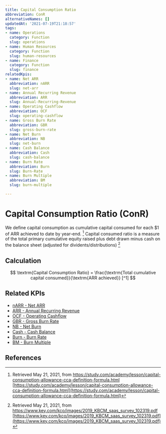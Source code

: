 ```yaml
---
title: Capital Consumption Ratio
abbreviation: ConR
alternativeNames: []
updatedAt: '2021-07-19T21:18:57'
tags:
- name: Operations
  category: Function
  slug: operations
- name: Human Resources
  category: Function
  slug: human-resources
- name: Finance
  category: Function
  slug: finance
relatedKpis:
- name: Net ARR
  abbreviation: nARR
  slug: net-arr
- name: Annual Recurring Revenue
  abbreviation: ARR
  slug: Annual-Recurring-Revenue
- name: Operating Cashflow
  abbreviation: OCF
  slug: operating-cashflow
- name: Gross Burn Rate
  abbreviation: GBR
  slug: gross-burn-rate
- name: Net Burn
  abbreviation: NB
  slug: net-burn
- name: Cash Balance
  abbreviation: Cash
  slug: cash-balance
- name: Burn Rate
  abbreviation: Burn
  slug: Burn-Rate
- name: Burn Multiple
  abbreviation: BM
  slug: burn-multiple

---
```


# Capital Consumption Ratio (ConR)

We define capital consumption as cumulative capital consumed for each $1 of ARR achieved to date by year-end. [^1]
Capital consumed ratio is a measure of the total primary cumulative equity raised plus debt drawn minus cash on the balance sheet (adjusted for dividents/distributions) [^2]

## Calculation

$$
\textrm{Capital Consumption Ratio} = \frac{\textrm{Total cumulative capital consumed}}{\textrm{ARR achieved}} [^1]
$$



## Related KPIs

- [nARR - Net ARR](/en/kpis/net-arr)
- [ARR - Annual Recurring Revenue](/en/kpis/Annual-Recurring-Revenue)
- [OCF - Operating Cashflow](/en/kpis/operating-cashflow)
- [GBR - Gross Burn Rate](/en/kpis/gross-burn-rate)
- [NB - Net Burn](/en/kpis/net-burn)
- [Cash - Cash Balance](/en/kpis/cash-balance)
- [Burn - Burn Rate](/en/kpis/Burn-Rate)
- [BM - Burn Multiple](/en/kpis/burn-multiple)

## References

[^1]:   Retrieved May 21, 2021, from https://study.com/academy/lesson/capital-consumption-allowance-cca-definition-formula.html [https://study.com/academy/lesson/capital-consumption-allowance-cca-definition-formula.html](https://study.com/academy/lesson/capital-consumption-allowance-cca-definition-formula.html)
[^2]:   Retrieved May 21, 2021, from https://www.key.com/kco/images/2019_KBCM_saas_survey_102319.pdf [https://www.key.com/kco/images/2019_KBCM_saas_survey_102319.pdf](https://www.key.com/kco/images/2019_KBCM_saas_survey_102319.pdf)
[^3]:   Retrieved May 21, 2021, from https://www.key.com/kco/images/2019_KBCM_saas_survey_102319.pdf [https://www.key.com/kco/images/2019_KBCM_saas_survey_102319.pdf](https://www.key.com/kco/images/2019_KBCM_saas_survey_102319.pdf)
